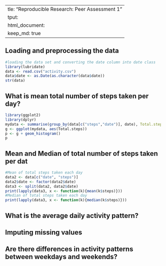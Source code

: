   ---
title: "Reproducible Research: Peer Assessment 1"
output: 
  html_document:
    keep_md: true
---


## Loading and preprocessing the data
```r
#loading the data set and converting the date column into date class
library(lubridate)
data <- read.csv("activity.csv")
data$date <- as.Date(as.character(data$date))
str(data)
```

## What is mean total number of steps taken per day?
```r
library(ggplot2)
library(dplyr)
mydata <- summarise(group_by(data[c("steps","date")], date), Total.steps = sum(steps))
g <- ggplot(mydata, aes(Total.steps))
p <- g + geom_histogram()
p
```
  
## Mean and Median of total number of steps taken per dat
  
```r
#Mean of total steps taken each day
data2 <- data[c("date", "steps")]
data2$date <- factor(data2$date)
data3 <- split(data2, data2$date)
print(lapply(data3, x <- function(k){mean(k$steps)}))
#Median of total steps taken each day
print(lapply(data3, x <- function(k){median(k$steps)}))
```

## What is the average daily activity pattern?



## Imputing missing values



## Are there differences in activity patterns between weekdays and weekends?
